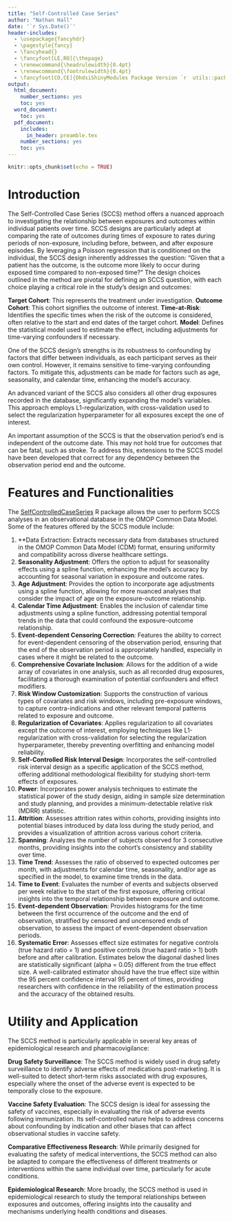 ```yaml
---
title: "Self-Controlled Case Series"
author: "Nathan Hall"
date: '`r Sys.Date()`'
header-includes:
  - \usepackage{fancyhdr}
  - \pagestyle{fancy}
  - \fancyhead{}
  - \fancyfoot[LE,RO]{\thepage}
  - \renewcommand{\headrulewidth}{0.4pt}
  - \renewcommand{\footrulewidth}{0.4pt}
  - \fancyfoot[CO,CE]{OhdsiShinyModules Package Version `r  utils::packageVersion("OhdsiShinyModules")`}
output:
  html_document:
    number_sections: yes
    toc: yes
  word_document:
    toc: yes
  pdf_document:
    includes:
      in_header: preamble.tex
    number_sections: yes
    toc: yes
---
```


```{=html}
<!--
%\VignetteEngine{knitr}
%\VignetteIndexEntry{Self-Controlled Case Series}
-->
```
```r
knitr::opts_chunk$set(echo = TRUE)
```

# Introduction

The Self-Controlled Case Series (SCCS) method offers a nuanced approach to investigating the relationship between exposures and outcomes within individual patients over time. SCCS designs are particularly adept at comparing the rate of outcomes during times of exposure to rates during periods of non-exposure, including before, between, and after exposure episodes. By leveraging a Poisson regression that is conditioned on the individual, the SCCS design inherently addresses the question: “Given that a patient has the outcome, is the outcome more likely to occur during exposed time compared to non-exposed time?” The design choices outlined in the method are pivotal for defining an SCCS question, with each choice playing a critical role in the study's design and outcomes:

**Target Cohort**: This represents the treatment under investigation.
**Outcome Cohort**: This cohort signifies the outcome of interest.
**Time-at-Risk**: Identifies the specific times when the risk of the outcome is considered, often relative to the start and end dates of the target cohort.
**Model**: Defines the statistical model used to estimate the effect, including adjustments for time-varying confounders if necessary.

One of the SCCS design's strengths is its robustness to confounding by factors that differ between individuals, as each participant serves as their own control. However, it remains sensitive to time-varying confounding factors. To mitigate this, adjustments can be made for factors such as age, seasonality, and calendar time, enhancing the model's accuracy.

An advanced variant of the SCCS also considers all other drug exposures recorded in the database, significantly expanding the model's variables. This approach employs L1-regularization, with cross-validation used to select the regularization hyperparameter for all exposures except the one of interest.

An important assumption of the SCCS is that the observation period's end is independent of the outcome date. This may not hold true for outcomes that can be fatal, such as stroke. To address this, extensions to the SCCS model have been developed that correct for any dependency between the observation period end and the outcome.

# Features and Functionalities

The [SelfControlledCaseSeries](https://ohdsi.github.io/SelfControlledCaseSeries/ "SCCS") R package allows the user to perform SCCS analyses in an observational database in the OMOP Common Data Model. Some of the features offered by the SCCS module include:

1. **Data Extraction: Extracts necessary data from databases structured in the OMOP Common Data Model (CDM) format, ensuring uniformity and compatibility across diverse healthcare settings.
2. **Seasonality Adjustment**: Offers the option to adjust for seasonality effects using a spline function, enhancing the model's accuracy by accounting for seasonal variation in exposure and outcome rates.
3. **Age Adjustment**: Provides the option to incorporate age adjustments using a spline function, allowing for more nuanced analyses that consider the impact of age on the exposure-outcome relationship.
4. **Calendar Time Adjustment**: Enables the inclusion of calendar time adjustments using a spline function, addressing potential temporal trends in the data that could confound the exposure-outcome relationship.
5. **Event-dependent Censoring Correction**: Features the ability to correct for event-dependent censoring of the observation period, ensuring that the end of the observation period is appropriately handled, especially in cases where it might be related to the outcome.
6. **Comprehensive Covariate Inclusion**: Allows for the addition of a wide array of covariates in one analysis, such as all recorded drug exposures, facilitating a thorough examination of potential confounders and effect modifiers.
7. **Risk Window Customization**: Supports the construction of various types of covariates and risk windows, including pre-exposure windows, to capture contra-indications and other relevant temporal patterns related to exposure and outcome.
8. **Regularization of Covariates**: Applies regularization to all covariates except the outcome of interest, employing techniques like L1-regularization with cross-validation for selecting the regularization hyperparameter, thereby preventing overfitting and enhancing model reliability.
9. **Self-Controlled Risk Interval Design**: Incorporates the self-controlled risk interval design as a specific application of the SCCS method, offering additional methodological flexibility for studying short-term effects of exposures.
10.  **Power**: Incorporates power analysis techniques to estimate the statistical power of the study design, aiding in sample size determination and study planning, and provides a minimum-detectable relative risk (MDRR) statistic.
11.  **Attrition**:  Assesses attrition rates within cohorts, providing insights into potential biases introduced by data loss during the study period, and provides a visualization of attrition across various cohort criteria.
12. **Spanning**: Analyzes the number of subjects observed for 3 consecutive months, providing insights into the cohort's consistency and stability over time.
13. **Time Trend**: Assesses the ratio of observed to expected outcomes per month, with adjustments for calendar time, seasonality, and/or age as specified in the model, to examine time trends in the data.
14. **Time to Event**: Evaluates the number of events and subjects observed per week relative to the start of the first exposure, offering critical insights into the temporal relationship between exposure and outcome.
15. **Event-dependent Observation**: Provides histograms for the time between the first occurrence of the outcome and the end of observation, stratified by censored and uncensored ends of observation, to assess the impact of event-dependent observation periods.
16. **Systematic Error**: Assesses effect size estimates for negative controls (true hazard ratio = 1) and positive controls (true hazard ratio > 1) both before and after calibration. Estimates below the diagonal dashed lines are statistically significant (alpha = 0.05) different from the true effect size. A well-calibrated estimator should have the true effect size within the 95 percent confidence interval 95 percent of times, providing researchers with confidence in the reliability of the estimation process and the accuracy of the obtained results.

# Utility and Application

The SCCS method is particularly applicable in several key areas of epidemiological research and pharmacovigilance:

**Drug Safety Surveillance**: The SCCS method is widely used in drug safety surveillance to identify adverse effects of medications post-marketing. It is well-suited to detect short-term risks associated with drug exposures, especially where the onset of the adverse event is expected to be temporally close to the exposure.

**Vaccine Safety Evaluation**: The SCCS design is ideal for assessing the safety of vaccines, especially in evaluating the risk of adverse events following immunization. Its self-controlled nature helps to address concerns about confounding by indication and other biases that can affect observational studies in vaccine safety.

**Comparative Effectiveness Research**: While primarily designed for evaluating the safety of medical interventions, the SCCS method can also be adapted to compare the effectiveness of different treatments or interventions within the same individual over time, particularly for acute conditions.

**Epidemiological Research**: More broadly, the SCCS method is used in epidemiological research to study the temporal relationships between exposures and outcomes, offering insights into the causality and mechanisms underlying health conditions and diseases.
